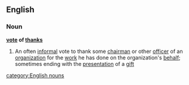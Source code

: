 ==English==
===Noun===
'''[[vote]] of [[thanks]]'''
#An often [[informal]] vote to thank some [[chairman]] or other [[officer]] of an [[organization]] for the [[work]] he has done on the organization's [[behalf]]; sometimes ending with the [[presentation]] of a [[gift]]
[[category:English nouns]]